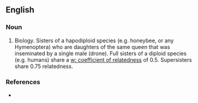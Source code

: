==English==

===Noun===
{{en-noun}}

# Biology. Sisters of a hapodiploid species (e.g. honeybee, or any Hymenoptera) who are daughters of the same queen that was inseminated by a single male (drone).  Full sisters of a diploid species (e.g. humans) share a [[w: coefficient of relatedness]] of 0.5.  Supersisters share 0.75 relatedness.

===References===
* {{cite web|url=http://www.pubmedcentral.nih.gov/articlerender.fcgi?artid=1989138|title=Effects of Insemination Quantity on Honey Bee Queen Physiology|publisher=NIH PLoS ONE|accessdate=2007-11-25}}